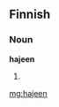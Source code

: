 ==Finnish==

===Noun===
'''hajeen'''

# {{fi-form of|type=noun|case=genitive|pl=singular|haje}}

[[mg:hajeen]]